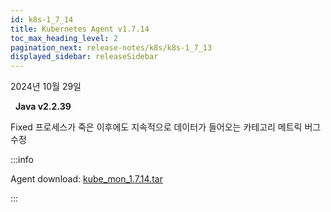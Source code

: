 ```yaml
---
id: k8s-1_7_14
title: Kubernetes Agent v1.7.14
toc_max_heading_level: 2
pagination_next: release-notes/k8s/k8s-1_7_13
displayed_sidebar: releaseSidebar
---
```


2024년 10월 29일

&nbsp; **Java v2.2.39**

<Status priority='0'>Fixed</Status> 프로세스가 죽은 이후에도 지속적으로 데이터가 들어오는 카테고리 메트릭 버그 수정

:::info

Agent download: [kube_mon_1.7.14.tar](https://repo.whatap.io/docker/kube_mon_1.7.14.tar)

:::